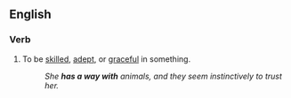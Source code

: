 ==English==

===Verb===
{{infl|en|verb|head=[[to]] [[have]] [[a]] [[way]] [[with]]}}

# {{idiomatic}} To be [[skilled]], [[adept]], or [[graceful]] in something.
#:''She '''has a way with''' animals, and they seem instinctively to trust her.''